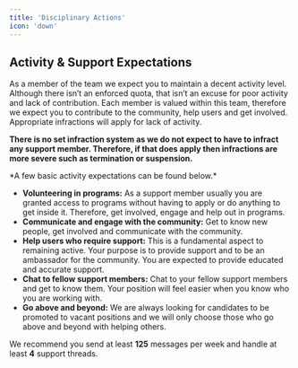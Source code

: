```yaml
---
title: 'Disciplinary Actions'
icon: 'down'
---
```


## Activity & Support Expectations

As a member of the team we expect you to maintain a decent activity level. Although there isn’t an enforced quota, that isn’t an excuse for poor activity and lack of contribution. Each member is valued within this team, therefore we expect you to contribute to the community, help users and get involved. Appropriate infractions will apply for lack of activity.

**There is no set infraction system as we do not expect to have to infract any support member. Therefore, if that does apply then infractions are more severe such as termination or suspension.**
<div>*A few basic activity expectations can be found below.*</div>

- **Volunteering in programs:** As a support member usually you are granted access to programs without having to apply or do anything to get inside it. Therefore, get involved, engage and help out in programs.
- **Communicate and engage with the community:** Get to know new people, get involved and communicate with the community.
- **Help users who require support:** This is a fundamental aspect to remaining active. Your purpose is to provide support and to be an ambassador for the community. You are expected to provide educated and accurate support.
- **Chat to fellow support members:** Chat to your fellow support members and get to know them. Your position will feel easier when you know who you are working with.
- **Go above and beyond:** We are always looking for candidates to be promoted to vacant positions and we will only choose those who go above and beyond with helping others.

We recommend you send at least **125** messages per week and handle at least **4** support threads. 
